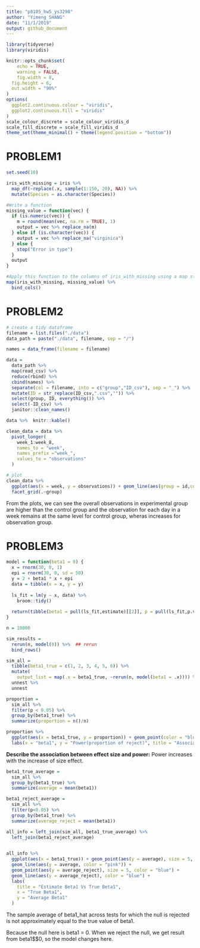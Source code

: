 ```yaml
---
title: "p8105_hw5_ys3298"
author: "Yimeng SHANG"
date: "11/1/2019"
output: github_document
---
```


```r
library(tidyverse)
library(viridis)

knitr::opts_chunk$set(
	echo = TRUE,
	warning = FALSE,
	fig.width = 8, 
  fig.height = 6,
  out.width = "90%"
)
options(
  ggplot2.continuous.colour = "viridis",
  ggplot2.continuous.fill = "viridis"
)
scale_colour_discrete = scale_colour_viridis_d
scale_fill_discrete = scale_fill_viridis_d
theme_set(theme_minimal() + theme(legend.position = "bottom"))
```


# PROBLEM1

```r
set.seed(10)

iris_with_missing = iris %>% 
  map_df(~replace(.x, sample(1:150, 20), NA)) %>%
  mutate(Species = as.character(Species))

```

```r
#Write a function 
missing_value = function(vec) {
  if (is.numeric(vec)) {
    m = round(mean(vec, na.rm = TRUE), 1)
    output = vec %>% replace_na(m)
  } else if (is.character(vec)) {
    output = vec %>% replace_na("virginica")
  } else {
    stop("Error in type")
  }
  output
}

#Apply this function to the columns of iris_with_missing using a map statement
map(iris_with_missing, missing_value) %>%
  bind_cols()
```


# PROBLEM2

```r
# create a tidy dataframe
filename = list.files("./data") 
data_path = paste("./data", filename, sep = "/")

names = data_frame(filename = filename)

data =
  data_path %>%
  map(read_csv) %>%     
  reduce(rbind) %>% 
  cbind(names) %>% 
  separate(col = filename, into = c("group","ID_csv"), sep = "_") %>% 
  mutate(ID = str_replace(ID_csv,".csv","")) %>% 
  select(group, ID, everything()) %>% 
  select(-ID_csv) %>% 
  janitor::clean_names() 

data %>%  knitr::kable()

clean_data = data %>% 
  pivot_longer(
    week_1:week_8,
    names_to = "week",
    names_prefix ="week_",
    values_to = "observations"
  )
```

```r
# plot
clean_data %>% 
  ggplot(aes(x = week, y = observations)) + geom_line(aes(group = id,color = id)) + labs(title = "observations on each subject over time") +
  facet_grid(.~group)
```

From the plots, we can see the overall observations in experimental group are higher than the control group and the observation for each day in a week remains at the same level for control group, wheras increases for observation group.

# PROBLEM3

```r
model = function(beta1 = 0) {
  x = rnorm(30, 0, 1)
  epi = rnorm(30, 0, sd = 50)
  y = 2 + beta1 * x + epi
  data = tibble(x = x, y = y)
  
  ls_fit = lm(y ~ x, data) %>% 
    broom::tidy()
  
  return(tibble(beta1 = pull(ls_fit,estimate)[[2]], p = pull(ls_fit,p.value)[[2]]))
}

n = 10000

sim_results = 
  rerun(n, model(0)) %>%  ## rerun
  bind_rows()

sim_all = 
  tibble(beta1_true = c(1, 2, 3, 4, 5, 6)) %>% 
  mutate(
    output_list = map(.x = beta1_true, ~rerun(n, model(beta1 = .x)))) %>% 
  unnest %>% 
  unnest
```

```r
proportion =
  sim_all %>% 
  filter(p < 0.05) %>% 
  group_by(beta1_true) %>% 
  summarize(proportion = n()/n) 

proportion %>% 
  ggplot(aes(x = beta1_true, y = proportion)) + geom_point(color = "blue", size = 5) + geom_line(color = "blue") +
  labs(x = "beta1", y = "Power(proportion of reject)", title = "Association between effect size and power")
```
**Describe the association between effect size and power:** Power increases with the increase of size effect.

```r
beta1_true_average = 
  sim_all %>% 
  group_by(beta1_true) %>% 
  summarize(average = mean(beta1)) 

beta1_reject_average =
  sim_all %>% 
  filter(p<0.05) %>% 
  group_by(beta1_true) %>% 
  summarize(average_reject = mean(beta1)) 

all_info = left_join(sim_all, beta1_true_average) %>% 
  left_join(beta1_reject_average)
  

all_info %>% 
  ggplot(aes(x = beta1_true)) + geom_point(aes(y = average), size = 5, color = "pink") +
  geom_line(aes(y = average, color = "pink")) + 
  geom_point(aes(y = average_reject), size = 5, color = "blue") +
  geom_line(aes(y = average_reject), color = "blue") +
  labs(
    title = "Estimate Beta1 Vs True Beta1",
    x = "True Beta1",
    y = "Average Beta1"
  ) 


```

The sample average of beta1_hat across tests for which the null is rejected is not approximately equal to the true value of beta1.

Because the null here is beta1 = 0. When we reject the null, we get result from beta1$\neq$0, so the model changes here.


